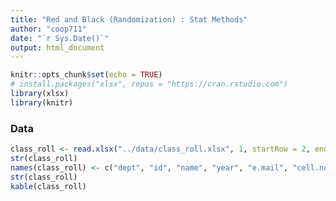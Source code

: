 ```yaml
---
title: "Red and Black (Randomization) : Stat Methods"
author: "coop711"
date: "`r Sys.Date()`"
output: html_document
---
```


```r
knitr::opts_chunk$set(echo = TRUE)
# install.packages("xlsx", repos = "https://cran.rstudio.com")
library(xlsx)
library(knitr)
```

### Data

```r
class_roll <- read.xlsx("../data/class_roll.xlsx", 1, startRow = 2, endRow = 23, colIndex = c(3:7, 9), colClasses = rep("character", 6), encoding = "UTF-8", stringsAsFactors = FALSE)
str(class_roll)
names(class_roll) <- c("dept", "id", "name", "year", "e.mail", "cell.no")
str(class_roll)
kable(class_roll)
```


<!--
```r
save.image("./team_1602_data_win.rda")
```
-->